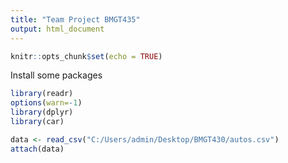 ```yaml
---
title: "Team Project BMGT435"
output: html_document
---
```


```r
knitr::opts_chunk$set(echo = TRUE)
```

Install some packages
```r
library(readr)
options(warn=-1)
library(dplyr)
library(car)

```

```r
data <- read_csv("C:/Users/admin/Desktop/BMGT430/autos.csv")
attach(data)
```
